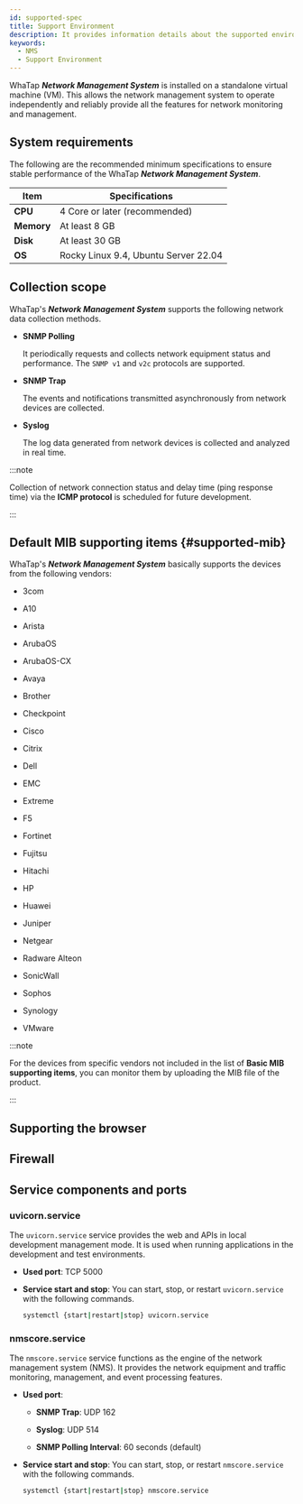 ```yaml
---
id: supported-spec
title: Support Environment
description: It provides information details about the supported environment for the WhaTap NMS agent.
keywords:
  - NMS
  - Support Environment
---
```


WhaTap ***Network Management System*** is installed on a standalone virtual machine (VM). This allows the network management system to operate independently and reliably provide all the features for network monitoring and management.

## System requirements

The following are the recommended minimum specifications to ensure stable performance of the WhaTap ***Network Management System***. 

| Item       | Specifications                       |
| ---------- | ------------------------------------ |
| **CPU**    | 4 Core or later (recommended)        |
| **Memory** | At least 8 GB                        |
| **Disk**   | At least 30 GB                       |
| **OS**     | Rocky Linux 9.4, Ubuntu Server 22.04 |

## Collection scope

WhaTap's ***Network Management System*** supports the following network data collection methods.

- **SNMP Polling** 

  It periodically requests and collects network equipment status and performance. The `SNMP v1` and `v2c` protocols are supported. 

- **SNMP Trap** 

  The events and notifications transmitted asynchronously from network devices are collected.

- **Syslog** 

  The log data generated from network devices is collected and analyzed in real time.

:::note 

Collection of network connection status and delay time (ping response time) via the **ICMP protocol** is scheduled for future development.

:::

## Default MIB supporting items {#supported-mib}

WhaTap's ***Network Management System*** basically supports the devices from the following vendors: 

<Columns>
<Column className="text--left width--40">

- 3com

- A10

- Arista

- ArubaOS

- ArubaOS-CX

- Avaya

- Brother

- Checkpoint

- Cisco

- Citrix

- Dell

- EMC

- Extreme

</Column>
<Column className="text--left">

- F5

- Fortinet

- Fujitsu

- Hitachi

- HP

- Huawei

- Juniper

- Netgear

- Radware Alteon

- SonicWall

- Sophos

- Synology

- VMware

</Column>
</Columns>

:::note 

For the devices from specific vendors not included in the list of **Basic MIB supporting items**, you can monitor them by uploading the MIB file of the product.

:::

## Supporting the browser


<Supportedbrowser />

## Firewall


<Proxy />

## Service components and ports

### uvicorn.service

The `uvicorn.service` service provides the web and APIs in local development management mode. It is used when running applications in the development and test environments.

- **Used port**: TCP 5000

- **Service start and stop**: You can start, stop, or restart `uvicorn.service` with the following commands. 

  ```bash
  systemctl {start|restart|stop} uvicorn.service
  ```

### nmscore.service

The `nmscore.service` service functions as the engine of the network management system (NMS). It provides the network equipment and traffic monitoring, management, and event processing features.

- **Used port**:

  - **SNMP Trap**: UDP 162

  - **Syslog**: UDP 514

  - **SNMP Polling Interval**: 60 seconds (default)

- **Service start and stop**: You can start, stop, or restart `nmscore.service` with the following commands. 

  ```bash
  systemctl {start|restart|stop} nmscore.service
  ```
